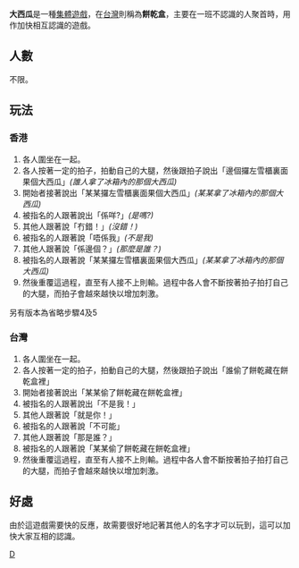 {{Otheruses|other=一種生果|西瓜}}
{{multiple issues|
{{Tone|time=2012-05-12T17:01:14+00:00}}
{{Unreferenced|time=2012-05-12T17:01:14+00:00}}
}}
'''大西瓜'''是一種[[集體遊戲|集體遊戲]]，在[[台灣|台灣]]則稱為'''餅乾盒'''，主要在一班不認識的人聚首時，用作加快相互認識的遊戲。

==人數==
不限。

==玩法==
=== 香港 ===
#各人圍坐在一起。
#各人按著一定的拍子，拍動自己的大腿，然後跟拍子說出「邊個攞左雪櫃裏面果個大西瓜」''(誰人拿了冰箱內的那個大西瓜)'' 
#開始者接著說出「某某攞左雪櫃裏面果個大西瓜」''(某某拿了冰箱內的那個大西瓜)''
#被指名的人跟著說出「係咩?」''(是嗎?)''
#其他人跟著說「冇錯！」''(沒錯！)''
#被指名的人跟著說「唔係我」''(不是我)''
#其他人跟著說「係邊個？」''(那麼是誰？)''
#被指名的人跟著說「某某攞左雪櫃裏面果個大西瓜」''(某某拿了冰箱內的那個大西瓜)''
#然後重覆這過程，直至有人接不上則輸。過程中各人會不斷按著拍子拍打自己的大腿，而拍子會越來越快以增加刺激。
另有版本為省略步驟4及5

=== 台灣 ===
#各人圍坐在一起。
#各人按著一定的拍子，拍動自己的大腿，然後跟拍子說出「誰偷了餅乾藏在餅乾盒裡」
#開始者接著說出「某某偷了餅乾藏在餅乾盒裡」
#被指名的人跟著說出「不是我！」
#其他人跟著說「就是你！」
#被指名的人跟著說「不可能」
#其他人跟著說「那是誰？」
#被指名的人跟著說「某某偷了餅乾藏在餅乾盒裡」
#然後重覆這過程，直至有人接不上則輸。過程中各人會不斷按著拍子拍打自己的大腿，而拍子會越來越快以增加刺激。
==好處==
由於這遊戲需要快的反應，故需要很好地記著其他人的名字才可以玩到，這可以加快大家互相的認識。

[[Category:集体游戏|D]]